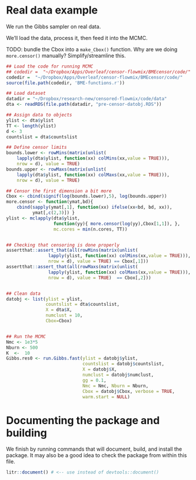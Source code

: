 # Real data example

We run the Gibbs sampler on real data.

We'll load the data, process it, then feed it into the MCMC.

TODO: bundle the Cbox into a `make_Cbox()` function. Why are we doing
`more.censor()` manually? Simplify/streamline this.

```r
## Load the code for running MCMC
## codedir =  "~/Dropbox/Apps/Overleaf/censor-flowmix/BMEcensor/code/"
codedir =  "~/Dropbox/Apps/Overleaf/censor-flowmix/BMEcensor/code/"
source(file.path(codedir, 'BME-functions.r'))

## Load dataset
datadir = "~/Dropbox/research-new/censored-flowmix/code/data"
dta <- readRDS(file.path(datadir, "pre-censor-datobj.RDS"))

## Assign data to objects
ylist <- dta$ylist
TT <- length(ylist)
d <- 3
countslist = dta$countslist

## Define censor limits
bounds.lower <- rowMins(matrix(unlist(
    lapply(dta$ylist, function(xx) colMins(xx,value = TRUE))),
    nrow = d), value = TRUE) 
bounds.upper <- rowMaxs(matrix(unlist(
    lapply(dta$ylist, function(xx) colMaxs(xx,value = TRUE))),
    nrow = d), value = TRUE)

## Censor the first dimension a bit more
Cbox <- cbind(signif(log(bounds.lower),5), log(bounds.upper))
more.censor <- function(ymat,bd){
    cbind(sapply(ymat[,1], function(xx) ifelse(xx<bd, bd, xx)),
          ymat[,c(2,3)]) }
ylist <- mclapply(dta$ylist,
                  function(yy){ more.censor(log(yy),Cbox[1,1]), },
                  mc.cores = min(n.cores, TT))


## Checking that censoring is done properly
assertthat::assert_that(all(rowMins(matrix(unlist(
                lapply(ylist, function(xx) colMins(xx,value = TRUE))),
                nrow = d), value = TRUE) == Cbox[,1]))
assertthat::assert_that(all(rowMaxs(matrix(unlist(
                lapply(ylist, function(xx) colMaxs(xx,value = TRUE))),
                nrow = d), value = TRUE)  == Cbox[,2]))


## Clean data
datobj <- list(ylist = ylist,
               countslist = dta$countslist,
               X = dta$X,
               numclust = 10,
               Cbox=Cbox) 


## Run the MCMC
Nmc <- 1e3*5
Nburn <- 500
K  <-  10
Gibbs.res0 <- run.Gibbs.fast(ylist = datobj$ylist,
                             countslist = datobj$countslist,
                             X = datobj$X,
                             numclust = datobj$numclust,
                             gg = 0.1,
                             Nmc = Nmc, Nburn = Nburn,
                             Cbox = datobj$Cbox, verbose = TRUE,
                             warm.start = NULL)
```





# Documenting the package and building

We finish by running commands that will document, build, and install the
package.  It may also be a good idea to check the package from within this file.

```r
litr::document() # <-- use instead of devtools::document()
```
